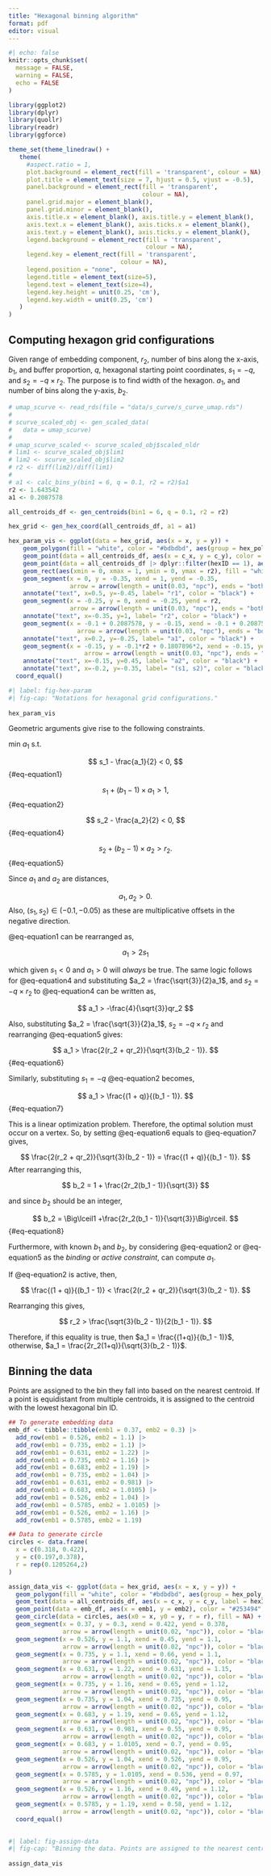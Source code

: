 ```yaml
---
title: "Hexagonal binning algorithm"
format: pdf
editor: visual
---
```


```r
#| echo: false
knitr::opts_chunk$set(
  message = FALSE,
  warning = FALSE,
  echo = FALSE
)
```

```r
library(ggplot2)
library(dplyr)
library(quollr)
library(readr)
library(ggforce)

theme_set(theme_linedraw() +
   theme(
     #aspect.ratio = 1,
     plot.background = element_rect(fill = 'transparent', colour = NA),
     plot.title = element_text(size = 7, hjust = 0.5, vjust = -0.5),
     panel.background = element_rect(fill = 'transparent', 
                                     colour = NA),
     panel.grid.major = element_blank(), 
     panel.grid.minor = element_blank(), 
     axis.title.x = element_blank(), axis.title.y = element_blank(),
     axis.text.x = element_blank(), axis.ticks.x = element_blank(),
     axis.text.y = element_blank(), axis.ticks.y = element_blank(),
     legend.background = element_rect(fill = 'transparent', 
                                      colour = NA),
     legend.key = element_rect(fill = 'transparent', 
                               colour = NA),
     legend.position = "none", 
     legend.title = element_text(size=5), 
     legend.text = element_text(size=4),
     legend.key.height = unit(0.25, 'cm'),
     legend.key.width = unit(0.25, 'cm')
   )
)
```

## Computing hexagon grid configurations

Given range of embedding component, $r_2$, number of bins along the x-axis, $b_1$, and buffer proportion, $q$, hexagonal starting point coordinates, $s_1 = -q$, and $s_2 = -q \times r_2$. The purpose is to find width of the hexagon. $a_1$, and number of bins along the y-axis, $b_2$.  

```r
# umap_scurve <- read_rds(file = "data/s_curve/s_curve_umap.rds") 
# 
# scurve_scaled_obj <- gen_scaled_data(
#   data = umap_scurve)
# 
# umap_scurve_scaled <- scurve_scaled_obj$scaled_nldr
# lim1 <- scurve_scaled_obj$lim1
# lim2 <- scurve_scaled_obj$lim2
# r2 <- diff(lim2)/diff(lim1)
# 
# a1 <- calc_bins_y(bin1 = 6, q = 0.1, r2 = r2)$a1
r2 <- 1.643542
a1 <- 0.2087578
```

```r
all_centroids_df <- gen_centroids(bin1 = 6, q = 0.1, r2 = r2)
```

```r
hex_grid <- gen_hex_coord(all_centroids_df, a1 = a1)
```

```r
hex_param_vis <- ggplot(data = hex_grid, aes(x = x, y = y)) + 
    geom_polygon(fill = "white", color = "#bdbdbd", aes(group = hex_poly_id)) +
    geom_point(data = all_centroids_df, aes(x = c_x, y = c_y), color = "#31a354") +
    geom_point(data = all_centroids_df |> dplyr::filter(hexID == 1), aes(x = c_x, y = c_y), color = "black") + ## starting point
    geom_rect(aes(xmin = 0, xmax = 1, ymin = 0, ymax = r2), fill = "white", color = "black", alpha = 0, linewidth = 1) +
    geom_segment(x = 0, y = -0.35, xend = 1, yend = -0.35,
                 arrow = arrow(length = unit(0.03, "npc"), ends = "both"), color = "black")+
    annotate("text", x=0.5, y=-0.45, label= "r1", color = "black") +
    geom_segment(x = -0.25, y = 0, xend = -0.25, yend = r2,
                 arrow = arrow(length = unit(0.03, "npc"), ends = "both"), color = "black")+ 
    annotate("text", x=-0.35, y=1, label= "r2", color = "black") +
    geom_segment(x = -0.1 + 0.2087578, y = -0.15, xend = -0.1 + 0.2087578*2, yend = -0.15,
                   arrow = arrow(length = unit(0.03, "npc"), ends = "both"), color = "black")+ # a1 = 0.2087578
    annotate("text", x=0.2, y=-0.25, label= "a1", color = "black") +
    geom_segment(x = -0.15, y = -0.1*r2 + 0.1807896*2, xend = -0.15, yend = -0.1*r2 + 0.1807896*3,
                     arrow = arrow(length = unit(0.03, "npc"), ends = "both"), color = "black")+ # a2 = 0.1807896
    annotate("text", x=-0.15, y=0.45, label= "a2", color = "black") +
    annotate("text", x=-0.2, y=-0.35, label= "(s1, s2)", color = "black") + ## starting point
  coord_equal()
```

```r
#| label: fig-hex-param
#| fig-cap: "Notations for hexagonal grid configurations."
 
hex_param_vis
```

Geometric arguments give rise to the following constraints.

$\text{min }a_1 \text{ s.t.}$

$$
s_1 - \frac{a_1}{2} < 0,
$$ {#eq-equation1}

$$
s_1 + (b_1 - 1) \times a_1 > 1,
$$ {#eq-equation2}

$$
s_2 - \frac{a_2}{2} < 0,
$$ {#eq-equation4}

$$
s_2 + (b_2 - 1) \times a_2 > r_2.
$$ {#eq-equation5}

Since $a_1$ and $a_2$ are distances,

$$
a_1, a_2 > 0.
$$ Also, $(s_1, s_2) \in (-0.1, -0.05)$ as these are multiplicative offsets in the negative direction.

@eq-equation1 can be rearranged as,

$$
a_1 > 2s_1
$$

which given $s_1 < 0$ and $a_1 > 0$ will *always* be true. The same logic follows for @eq-equation4 and substituting $a_2 = \frac{\sqrt{3}}{2}a_1$, and $s_2 = -q \times r_2$ to @eq-equation4 can be written as,

$$
a_1 > -\frac{4}{\sqrt{3}}qr_2
$$ 

Also, substituting $a_2 = \frac{\sqrt{3}}{2}a_1$, $s_2 = -q \times r_2$ and rearranging @eq-equation5 gives:

$$
a_1 > \frac{2(r_2 + qr_2)}{\sqrt{3}(b_2 - 1)}.
$$ {#eq-equation6}

Similarly, substituting $s_1 = -q$ @eq-equation2 becomes,

$$
a_1 > \frac{(1 + q)}{(b_1 - 1)}.
$$ {#eq-equation7}

This is a linear optimization problem. Therefore, the optimal solution must occur on a vertex. So, by setting @eq-equation6 equals to @eq-equation7 gives,

$$
\frac{2(r_2 + qr_2)}{\sqrt{3}(b_2 - 1)} = \frac{(1 + q)}{(b_1 - 1)}.
$$ After rearranging this,

$$
b_2 = 1 + \frac{2r_2(b_1 - 1)}{\sqrt{3}}
$$

and since $b_2$ should be an integer,

$$
b_2 = \Big\lceil1 +\frac{2r_2(b_1 - 1)}{\sqrt{3}}\Big\rceil.
$$ {#eq-equation8}

Furthermore, with known $b_1$ and $b_2$, by considering @eq-equation2 or @eq-equation5 as the *binding* or *active constraint*, can compute $a_1$.

If @eq-equation2 is active, then,

$$
\frac{(1 + q)}{(b_1 - 1)} < \frac{2(r_2 + qr_2)}{\sqrt{3}(b_2 - 1)}.
$$ 

Rearranging this gives,

$$
r_2 > \frac{\sqrt{3}(b_2 - 1)}{2(b_1 - 1)}.
$$ 

Therefore, if this equality is true, then $a_1 = \frac{(1+q)}{(b_1 - 1)}$, otherwise, $a_1 = \frac{2r_2(1+q)}{\sqrt{3}(b_2 - 1)}$.

\newpage

## Binning the data

Points are assigned to the bin they fall into based on the nearest centroid. If a point is equidistant from multiple centroids, it is assigned to the centroid with the lowest hexagonal bin ID.

```r

## To generate embedding data
emb_df <- tibble::tibble(emb1 = 0.37, emb2 = 0.3) |>
  add_row(emb1 = 0.526, emb2 = 1.1) |>
  add_row(emb1 = 0.735, emb2 = 1.1) |>
  add_row(emb1 = 0.631, emb2 = 1.22) |>
  add_row(emb1 = 0.735, emb2 = 1.16) |>
  add_row(emb1 = 0.683, emb2 = 1.19) |>
  add_row(emb1 = 0.735, emb2 = 1.04) |>
  add_row(emb1 = 0.631, emb2 = 0.981) |>
  add_row(emb1 = 0.683, emb2 = 1.0105) |>
  add_row(emb1 = 0.526, emb2 = 1.04) |>
  add_row(emb1 = 0.5785, emb2 = 1.0105) |> 
  add_row(emb1 = 0.526, emb2 = 1.16) |>
  add_row(emb1 = 0.5785, emb2 = 1.19)

## Data to generate circle
circles <- data.frame(
  x = c(0.318, 0.422),
  y = c(0.197,0.378),
  r = rep(0.1205264,2)
)

assign_data_vis <- ggplot(data = hex_grid, aes(x = x, y = y)) + 
  geom_polygon(fill = "white", color = "#bdbdbd", aes(group = hex_poly_id)) +
  geom_text(data = all_centroids_df, aes(x = c_x, y = c_y, label = hexID), size = 2) +
  geom_point(data = emb_df, aes(x = emb1, y = emb2), color = "#253494", size = 0.5) +
  geom_circle(data = circles, aes(x0 = x, y0 = y, r = r), fill = NA) +
  geom_segment(x = 0.37, y = 0.3, xend = 0.422, yend = 0.378, 
               arrow = arrow(length = unit(0.02, "npc")), color = "black") +
  geom_segment(x = 0.526, y = 1.1, xend = 0.45, yend = 1.1, 
               arrow = arrow(length = unit(0.02, "npc")), color = "black") +
  geom_segment(x = 0.735, y = 1.1, xend = 0.66, yend = 1.1, 
               arrow = arrow(length = unit(0.02, "npc")), color = "black") +
  geom_segment(x = 0.631, y = 1.22, xend = 0.631, yend = 1.15, 
               arrow = arrow(length = unit(0.02, "npc")), color = "black") +
  geom_segment(x = 0.735, y = 1.16, xend = 0.65, yend = 1.12, 
               arrow = arrow(length = unit(0.02, "npc")), color = "black") +
  geom_segment(x = 0.735, y = 1.04, xend = 0.735, yend = 0.95, 
               arrow = arrow(length = unit(0.02, "npc")), color = "black") +
  geom_segment(x = 0.683, y = 1.19, xend = 0.65, yend = 1.12, 
               arrow = arrow(length = unit(0.02, "npc")), color = "black") +
  geom_segment(x = 0.631, y = 0.981, xend = 0.55, yend = 0.95, 
               arrow = arrow(length = unit(0.02, "npc")), color = "black") +
  geom_segment(x = 0.683, y = 1.0105, xend = 0.7, yend = 0.95, 
               arrow = arrow(length = unit(0.02, "npc")), color = "black") +
  geom_segment(x = 0.526, y = 1.04, xend = 0.526, yend = 0.95, 
               arrow = arrow(length = unit(0.02, "npc")), color = "black") +
  geom_segment(x = 0.5785, y = 1.0105, xend = 0.536, yend = 0.97, 
               arrow = arrow(length = unit(0.02, "npc")), color = "black") +
  geom_segment(x = 0.526, y = 1.16, xend = 0.49, yend = 1.12, 
               arrow = arrow(length = unit(0.02, "npc")), color = "black") +
  geom_segment(x = 0.5785, y = 1.19, xend = 0.58, yend = 1.12, 
               arrow = arrow(length = unit(0.02, "npc")), color = "black") +
  coord_equal()
    
```

```r
#| label: fig-assign-data
#| fig-cap: "Binning the data. Points are assigned to the nearest centroid. If a point is equidistant from multiple centroids, assigned to the lowest centroid."
 
assign_data_vis
```
